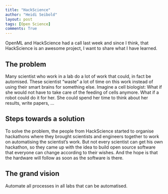 ```yaml
---
title: "HackScience"
author: "Heidi Seibold"
layout: post
tags: [Open Science]
comments: True
---
```


OpenML and HackScience had a call last week and since I think, that HackScience
is an awesome project, I want to share what I have learned.

## The problem
Many scientist who work in a lab do a lot of work that could, in fact be automised.
These scientist "waste" a lot of time on this work instead of using their smart
brains for something else. Imagine a cell biologist: What if she would not have
to take care of the feeding of cells anymore. What if a robot could do it for her.
She could spend her time to think about her results, write papers, ...

## Steps towards a solution
To solve the problem, the people from HackScience started to organise hackathons
where they brought scientists and engineers together to work on automatising 
the scientist's work. But not every scientist can get his own hackathon, so 
they came up with the idea to build open source software that everyone can change
according to their wishes. And the hope is that the hardware will follow as soon
as the software is there.

## The grand vision
Automate all processes in all labs that can be automatised.




